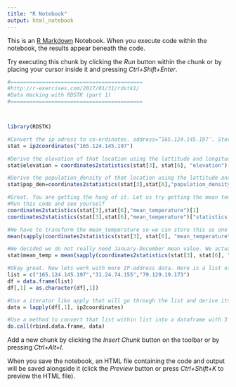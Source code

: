 ```yaml
---
title: "R Notebook"
output: html_notebook
---
```


This is an [R Markdown](http://rmarkdown.rstudio.com) Notebook. When you execute code within the notebook, the results appear beneath the code. 

Try executing this chunk by clicking the *Run* button within the chunk or by placing your cursor inside it and pressing *Ctrl+Shift+Enter*. 

```r
#==========================================
#http://r-exercises.com/2017/01/31/rdstk1/
#Data Hacking with RDSTK (part 1)
#==========================================



library(RDSTK)

#Convert the ip adress to co-ordinates. address=”165.124.145.197″. Store the results under the variable stat
stat = ip2coordinates("165.124.145.197")

#Derive the elevation of that location using the lattitude and longitude. Use the function coordinate coordinates2statistics() function to achieve this. Once you get the elevation store this back as one of the features of stat.
stat$elevation = coordinates2statistics(stat[3], stat[6], "elevation")['statistics.elevation.value']

#Derive the population_density of that location using the lattitude and longitude. Use the function coordinate coordinates2statistics() function to achieve this. Once you get the elevation store this back as one of the features of stat called pop_den.
stat$pop_den=coordinates2statistics(stat[3],stat[6],"population_density")["statistics.population_density.value"]

#Great. You are getting the hang of it. Let us try getting the mean temperature of that location. You will notice that it returns a list of 12 numbers, each for a month.
#Run this code and see yourself
coordinates2statistics(stat[3],stat[6],"mean_temperature")[1]
coordinates2statistics(stat[3],stat[6],"mean_temperature")["statistics.mean_temperature.value"]

#We have to transform the mean_temperature so we can store this as one of the features in our stat dataset. One way to do this is to convert it from long to wide format but that would be too reduntant. Let’s just find the mean temperature from January-December. You might find the sapply function useful to convert each element in the list to integers.
mean(sapply(coordinates2statistics(stat[3], stat[6], "mean_temperature")["statistics.mean_temperature.value"], as.integer))

#We decided we do not really need January-December mean value. We actually need the mean temperature from June-December. Make that adjustment to your last code and store the results back in stat under the name mean_temp
stat$mean_temp = mean(sapply(coordinates2statistics(stat[3], stat[6], "mean_temperature")["statistics.mean_temperature.value"][c(6:12),], as.integer))

#Okay great. Now lets work with more IP-address data. Here is a list of a few ip-addresses scraped from a few commenters of my exercises.
list = c("165.124.145.197","31.24.74.155","79.129.19.173")
df = data.frame(list)
df[,1] = as.character(df[,1])

#Use a iterator like apply that will go through the list and derive its statistics with the ip2coordinates() function. This is the first part. You may get a list within list sort of result. Store this in a variable called data
data = lapply(df[,1], ip2coordinates)

#Use a method to convert that list within list into a dataframe with 3 rows and all columns derived from the ip2coordinates() function. You are open to use any method for this.
do.call(rbind.data.frame, data)


```

Add a new chunk by clicking the *Insert Chunk* button on the toolbar or by pressing *Ctrl+Alt+I*.

When you save the notebook, an HTML file containing the code and output will be saved alongside it (click the *Preview* button or press *Ctrl+Shift+K* to preview the HTML file).
